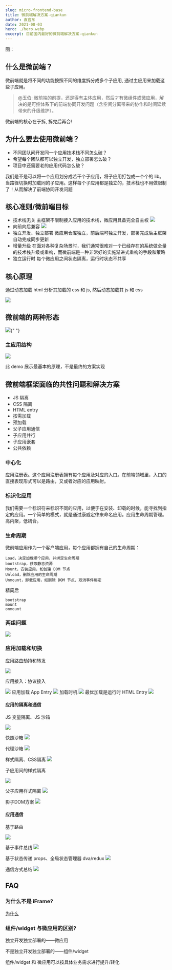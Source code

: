 ```yaml
---
slug: micro-frontend-base
title: 微前端解决方案-qiankun
author: 袁官东
date: 2021-08-03
hero: ./hero.webp
excerpt: 目前国内最好的微前端解决方案-qiankun
---
```


<div className={"img-desc"}>图：</div>

## 什么是微前端？

微前端就是将不同的功能按照不同的维度拆分成多个子应用, 通过主应用来加载这些子应用。

> @玉伯: 微前端的前提，还是得有主体应用，然后才有微组件或微应用，解决的是可控体系下的前端协同开发问题（含空间分离带来的协作和时间延续带来的升级维护）。

微前端的核心在于拆, 拆完后再合!

## 为什么要去使用微前端？

- 不同团队间开发同一个应用技术栈不同怎么破？
- 希望每个团队都可以独立开发，独立部署怎么破？
- 项目中还需要老的应用代码怎么破？

我们是不是可以将一个应用划分成若干个子应用，将子应用打包成一个个的 lib。当路径切换时加载同的子应用。这样每个子应用都是独立的，技术栈也不用做限制了！从而解决了前端协同开发问题

## 核心准则/微前端目标

- 技术栈无关
  主框架不限制接入应用的技术栈，微应用具备完全自主权
  <img src="./images/image-1.png" />
- 向前向后兼容
  <img src="./images/image-2.png" />
- 独立开发、独立部署
  微应用仓库独立，前后端可独立开发，部署完成后主框架自动完成同步更新
- 增量升级
  在面对各种复杂场景时，我们通常很难对一个已经存在的系统做全量的技术栈升级或重构，而微前端是一种非常好的实施渐进式重构的手段和策略
- 独立运行时
  每个微应用之间状态隔离，运行时状态不共享

## 核心原理

通过动态加载 html 分析其加载的 css 和 js, 然后动态加载其 js 和 css

<img src="./images/image-3.png" />

## 微前端的两种形态

<img src="./images/image-4.png" />{" "}

### 主应用结构

<img src="./images/image-5.png" />

此 demo 展示最基本的原理，不是最终的方案实现

## 微前端框架⾯临的共性问题和解决方案

- JS 隔离
- CSS 隔离
- HTML entry
- 按需加载
- 预加载
- 父子应用通信
- 子应用并行
- 子应用嵌套
- 公共依赖

### 中心化

应用注册表。这个应用注册表拥有每个应用及对应的入口。在前端领域里，入口的直接表现形式可以是路由，又或者对应的应用映射。

### 标识化应用

我们需要一个标识符来标识不同的应用，以便于在安装、卸载的时候，能寻找到指定的应用。一个简单的模式，就是通过康威定律来命名应用。应用生命周期管理。高内聚，低耦合。

### 生命周期

微前端应用作为一个客户端应用，每个应用都拥有自己的生命周期：

```
Load，决定加载哪个应用，并绑定生命周期
bootstrap，获取静态资源
Mount，安装应用，如创建 DOM 节点
Unload，删除应用的生命周期
Unmount，卸载应用，如删除 DOM 节点、取消事件绑定
```

精简后

```
bootstrap
mount
onmount
```

### 两组问题

<img src="./images/image-6.png" />

### 应用加载和切换

应⽤路由劫持和转发


<img src="./images/image-7.png" />

应⽤接⼊：协议接⼊


<img src="./images/image-8.png" />
应用加载 App Entry
<img src="./images/image-9.png" />
加载时机
<img src="./images/image-10.png" />
最优加载是运行时 HTML Entry
<img src="./images/image-11.png" />

#### 应用的隔离和通信

JS 变量隔离、JS 沙箱


<img src="./images/image-12.png" /> 

快照沙箱
<img src="./images/image-13.png" /> 

代理沙箱
<img src="./images/image-14.png" /> 

样式隔离、CSS隔离
<img src="./images/image-15.png" /> 


子应用间的样式隔离


<img src="./images/image-16.png" /> 

父子应用样式隔离
<img src="./images/image-17.png" /> 

影子DOM方案
<img src="./images/image-18.png" /> 


#### 应用通信

基于路由

<img src="./images/image-19.png" /> 

基于事件总线
<img src="./images/image-20.png" /> 

基于状态传递 props、全局状态管理器 dva/redux
<img src="./images/image-21.png" /> 

通信方式总结
<img src="./images/image-22.png" /> 


## FAQ
### 为什么不是 iFrame?
[为什么](https://www.yuque.com/kuitos/gky7yw/gesexv)

### 组件/widget 与微应用的区别?
独立开发独立部署的——微应用 

不是独立开发独立部署的——组件/widget 

组件/widget 和 微应用可以按具体业务需求进行提升/转化

